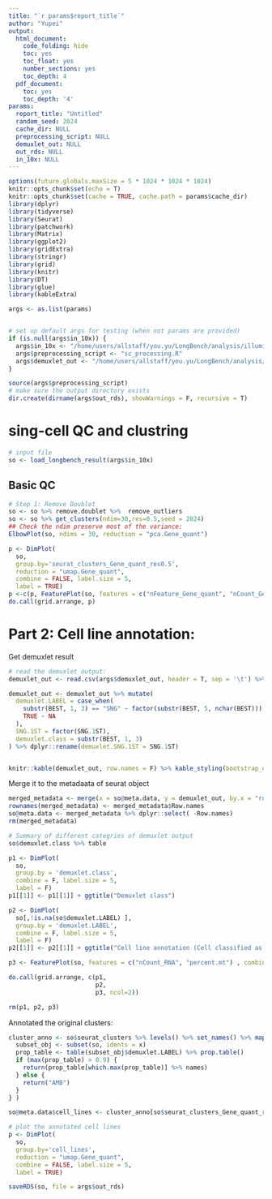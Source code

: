 ```yaml
---
title: "`r params$report_title`"
author: "Yupei"
output:
  html_document:
    code_folding: hide
    toc: yes
    toc_float: yes
    number_sections: yes
    toc_depth: 4
  pdf_document:
    toc: yes
    toc_depth: '4'
params:
  report_title: "Untitled"
  random_seed: 2024
  cache_dir: NULL
  preprocessing_script: NULL
  demuxlet_out: NULL
  out_rds: NULL
  in_10x: NULL
---
```


```r
options(future.globals.maxSize = 5 * 1024 * 1024 * 1024)
knitr::opts_chunk$set(echo = T)
knitr::opts_chunk$set(cache = TRUE, cache.path = params$cache_dir)
library(dplyr)
library(tidyverse)
library(Seurat)
library(patchwork)
library(Matrix)
library(ggplot2)
library(gridExtra)
library(stringr)
library(grid)
library(knitr)
library(DT)
library(glue)
library(kableExtra)
```

```r
args <- as.list(params)


# set up default args for testing (when not params are provided)
if (is.null(args$in_10x)) {
  args$in_10x <- "/home/users/allstaff/you.yu/LongBench/analysis/illumina_sc_sn/result/cellranger/ill_sc/outs/filtered_feature_bc_matrix"
  args$preprocessing_script <- "sc_processing.R"
  args$demuxlet_out <- "/home/users/allstaff/you.yu/LongBench/analysis/illumina_sc_sn/result/demuxlet/ill_sc.demuxlet.best"
}
```


```r
source(args$preprocessing_script)
# make sure the output directory exists
dir.create(dirname(args$out_rds), showWarnings = F, recursive = T)
```


# sing-cell QC and clustring
```r
# input file
so <- load_longbench_result(args$in_10x)
```

## Basic QC

```r
# Step 1: Remove Doublet
so <- so %>% remove.doublet %>%  remove_outliers 
so <- so %>% get_clusters(ndim=30,res=0.5,seed = 2024)
## Check the ndim preserve most of the variance:
ElbowPlot(so, ndims = 30, reduction = "pca.Gene_quant")
```

```r
p <- DimPlot(
  so,
  group.by='seurat_clusters_Gene_quant_res0.5',
  reduction = "umap.Gene_quant",
  combine = FALSE, label.size = 5,
  label = TRUE)
p <-c(p, FeaturePlot(so, features = c("nFeature_Gene_quant", "nCount_Gene_quant", "percent.mt") , combine = F))
do.call(grid.arrange, p)
```

# Part 2: Cell line annotation:
Get demuxlet result
```r
# read the demuxlet output:
demuxlet_out <- read.csv(args$demuxlet_out, header = T, sep = '\t') %>% dplyr::select(BARCODE, BEST, SNG.1ST)

demuxlet_out <- demuxlet_out %>% mutate(
  demuxlet.LABEL = case_when(
    substr(BEST, 1, 3) == "SNG" ~ factor(substr(BEST, 5, nchar(BEST))),
    TRUE ~ NA
  ),
  SNG.1ST = factor(SNG.1ST),
  demuxlet.class = substr(BEST, 1, 3)
) %>% dplyr::rename(demuxlet.SNG.1ST = SNG.1ST)


knitr::kable(demuxlet_out, row.names = F) %>% kable_styling(bootstrap_options = "striped",font_size = 10) %>% scroll_box(height = "400px")
```


Merge it to the metadaata of seurat object
```r
merged_metadata <- merge(x = so@meta.data, y = demuxlet_out, by.x = "row.names", by.y = "BARCODE", all.x = TRUE)
rownames(merged_metadata) <- merged_metadata$Row.names
so@meta.data <- merged_metadata %>% dplyr::select( -Row.names)
rm(merged_metadata)
```

```r
# Summary of different categries of demuxlet output
so$demuxlet.class %>% table
```

```r

p1 <- DimPlot(
  so,
  group.by = 'demuxlet.class',
  combine = F, label.size = 5,
  label = F)
p1[[1]] <- p1[[1]] + ggtitle("Demuxlet class")

p2 <- DimPlot(
  so[,!is.na(so$demuxlet.LABEL) ],
  group.by = 'demuxlet.LABEL',
  combine = F, label.size = 5,
  label = F)
p2[[1]] <- p2[[1]] + ggtitle("Cell line annotation (Cell classified as SNG)")

p3 <- FeaturePlot(so, features = c("nCount_RNA", "percent.mt") , combine = F)

do.call(grid.arrange, c(p1,
                        p2,
                        p3, ncol=2))

rm(p1, p2, p3)
```
Annotated the original clusters:
```r
cluster_anno <- so$seurat_clusters %>% levels() %>% set_names() %>% map_chr( function(x) {
  subset_obj <- subset(so, idents = x)
  prop_table <- table(subset_obj$demuxlet.LABEL) %>% prop.table()
  if (max(prop_table) > 0.9) {
    return(prop_table[which.max(prop_table)] %>% names)
  } else {
    return("AMB")
  }
} )

so@meta.data$cell_lines <- cluster_anno[so$seurat_clusters_Gene_quant_res0.5] %>%  gsub("NCI", '', .)

# plot the annotated cell lines
p <- DimPlot(
  so,
  group.by='cell_lines',
  reduction = "umap.Gene_quant",
  combine = FALSE, label.size = 5,
  label = TRUE)
```


```r

saveRDS(so, file = args$out_rds)
```
